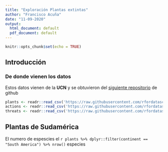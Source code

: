 ```yaml
---
title: "Exploración Plantas extintas"
author: "Francisco Acuña"
date: "11-09-2020"
output:
  html_document: default
  pdf_document: default
---
```


```r
knitr::opts_chunk$set(echo = TRUE)
```

## Introducción

### De donde vienen los datos


Estos datos vienen de la **UCN** y se obtuvieron del [siguiente repositorio](https://github.com/acunaolate/Plantas_Existintas) de github


```r
plants <- readr::read_csv('https://raw.githubusercontent.com/rfordatascience/tidytuesday/master/data/2020/2020-08-18/plants.csv')
actions <- readr::read_csv('https://raw.githubusercontent.com/rfordatascience/tidytuesday/master/data/2020/2020-08-18/actions.csv')
threats <- readr::read_csv('https://raw.githubusercontent.com/rfordatascience/tidytuesday/master/data/2020/2020-08-18/threats.csv')
```

## Plantas de Sudamérica


El numero de espescies el `r plants %>% dplyr::filter(continent == "South America") %>% nrow()` especies